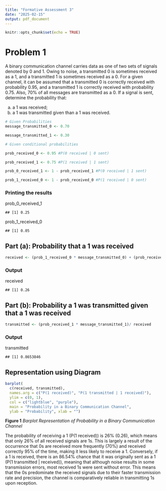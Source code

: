 ---
title: "Formative Assessment 3"
date: "2025-02-15"
output: pdf_document
---

```{r setup, include=FALSE}
knitr::opts_chunk$set(echo = TRUE)
```
# Problem 1
A binary communication channel carries data as one of two sets of signals denoted by 0 and 1. Owing to noise, a transmitted 0 is sometimes received as a 1, and a transmitted 1 is sometimes received as a 0. For a given channel, it can be assumed that a transmitted 0 is correctly received with probability 0.95, and a transmitted 1 is correctly received with probability 0.75. Also, 70% of all messages are transmitted as a 0. If a signal is sent, determine the probability that:

(a) a 1 was received;
(b) a 1 was transmitted given than a 1 was received.

```{r}
# Given Probabilities
message_transmitted_0 <- 0.70

message_transmitted_1 <- 0.30

```

```{r}
# Given conditional probabilities

prob_received_0 <- 0.95 #P(0 received | 0 sent)

prob_received_1 <- 0.75 #P(1 received | 1 sent)

prob_0_received_1 <- 1 - prob_received_1 #P(0 received | 1 sent)

prob_1_received_0 <- 1 - prob_received_0 #P(1 received | 0 sent)
```
### Printing the results
prob_0_received_1

    ## [1] 0.25
    
prob_1_received_0

    ## [1] 0.05
    
## Part (a): Probability that a 1 was received
```{r}
received <- (prob_1_received_0 * message_transmitted_0) + (prob_received_1 * message_transmitted_1)
```
### Output
received

    ## [1] 0.26

## Part (b): Probability a 1 was transmitted given that a 1 was received
```{r}
transmitted <- (prob_received_1 * message_transmitted_1)/ received
```
### Output
transmitted

    ## [1] 0.8653846

## Representation using Diagram
```{r}
barplot(
  c(received, transmitted), 
  names.arg = c("P(1 received)", "P(1 transmitted | 1 received)"),
  ylim = c(0, 1), 
  col = c("lightblue", "purple"),
  main = "Probability in a Binary Communication Channel",
  ylab = "Probability", xlab = "")
```
**Figure 1** *Barplot Representation of Probability in a Binary Communication Channel*

The probability of receiving a 1 (P(1 received)) is 26% (0.26), which means that only 26% of all received signals are 1s. This is largely a result of the occurrence that 0s are received more frequently (70%) and received correctly 95% of the time, making it less likely to receive a 1. Conversely, if a 1 is received, there is an 86.54% chance that it was originally sent as a 1 (P(1 transmitted | received)), meaning that although noise results in some transmission errors, most received 1s were sent without error. This means that the 0s predominate the received signals due to their faster transmission rate and precision, the channel is comparatively reliable in transmitting 1s upon reception.




